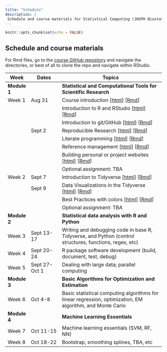 ```yaml
---
title: "Schedule"
description: |
 Schedule and course materials for Statistical Computing (JHSPH Biostatistics 140.776 Fall 2021).
---
```


```r
knitr::opts_chunk$set(echo = FALSE)
```


## Schedule and course materials

For Rmd files, go to the [course GitHub repository](https://github.com/stephaniehicks/jhustatcomputing2021) and navigate the directories, or best of all to clone the repo and navigate within RStudio.

::: l-body-outset
| Week   | Dates           | Topics                             |
|------- | ----------- | ----------------------------------- |
| **Module 1** |    | **Statistical and Computational Tools for Scientific Research** | 
| Week 1      | Aug 31  | Course introduction [[html](posts/welcome/index.html)] [[Rmd]()] | 
| | | Introduction to R and RStudio [[html](posts/2021-08-31-introduction-to-r-and-rstudio/index.html)] [[Rmd](https://github.com/stephaniehicks/jhustatcomputing2021/blob/main/_posts/2021-08-31-introduction-to-r-and-rstudio/introduction-to-r-and-rstudio.Rmd)] |
| | | Introduction to git/GitHub [[html](posts/2021-08-31-introduction-to-gitgithub/index.html)] [[Rmd](https://github.com/stephaniehicks/jhustatcomputing2021/blob/main/_posts/2021-08-31-introduction-to-gitgithub/introduction-to-gitgithub.Rmd)] | 
| | Sept 2 | Reproducible Research [[html]()] [[Rmd]()] | 
| | | Literate programming [[html]()] [[Rmd]()] | 
| | | Reference management [[html]()] [[Rmd]()] | 
| | | Building personal or project websites [[html]()] [[Rmd]()] | 
| | | Optional assignment: TBA |
| Week 2      | Sept 7       | Introduction to Tidyverse [[html]()] [[Rmd]()] |
| | Sept 9 | Data Visualizations in the Tidyverse [[html]()] [[Rmd]()] |
| | | Best Practices with colors [[html]()] [[Rmd]()] | 
| | | Optional assignment: TBA |
| **Module 2** |    | **Statistical data analysis with R and Python** | 
| Week 3      | Sept 13-17      | Writing and debugging code in base R, Tidyverse, and Python (control structures, functions, regex, etc) |
| Week 4      | Sept 20-24      | R package software development (build, document, test, debug) |
| Week 5      | Sept 27-Oct 1   | Dealing with large data; parallel computing |
| **Module 3** |    | **Basic Algorithms for Optimization and Estimation ** | 
| Week 6      | Oct 4-8         | Basic statistical computing algorithms for linear regression, optimization, EM algorithm, and Monte Carlo |
| **Module 4** |    | **Machine Learning Essentials** |
| Week 7      | Oct 11-15       | Machine learning essentials (SVM, RF, NN) |
| Week 8      | Oct 18-22       | Bootstrap, smoothing splines, TBA, etc         |
:::

